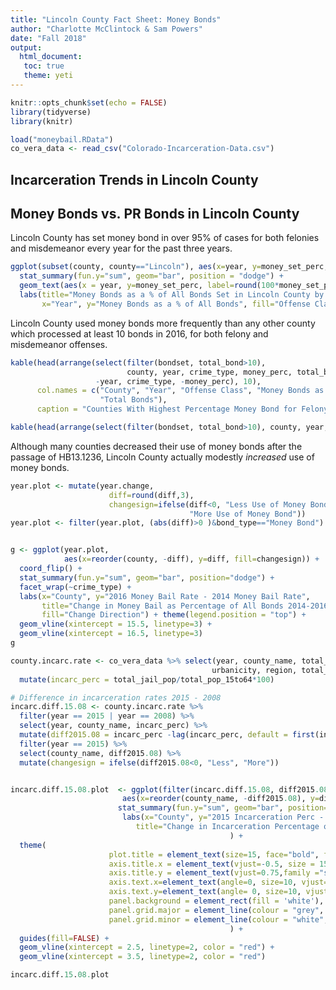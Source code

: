 ```yaml
---
title: "Lincoln County Fact Sheet: Money Bonds"
author: "Charlotte McClintock & Sam Powers"
date: "Fall 2018"
output: 
  html_document:
   toc: true
   theme: yeti
---
```


```r
knitr::opts_chunk$set(echo = FALSE)
library(tidyverse)
library(knitr)

load("moneybail.RData")
co_vera_data <- read_csv("Colorado-Incarceration-Data.csv")
```


## Incarceration Trends in Lincoln County

## Money Bonds vs. PR Bonds in Lincoln County


Lincoln County has set money bond in over 95% of cases for both felonies and misdemeanor every year for the past three years. 


```r
ggplot(subset(county, county=="Lincoln"), aes(x=year, y=money_set_perc, fill=off_type)) + 
  stat_summary(fun.y="sum", geom="bar", position = "dodge") + 
  geom_text(aes(x = year, y=money_set_perc, label=round(100*money_set_perc, 1)), position=position_dodge(width = 1), vjust = -0.5) + scale_y_continuous(labels = scales::percent) + annotate("text", x=2014, y=1.02, label=".", color="white") + 
  labs(title="Money Bonds as a % of All Bonds Set in Lincoln County by Year",
       x="Year", y="Money Bonds as a % of All Bonds", fill="Offense Class") + scale_fill_manual(values=c("#003f5c","#bc5090")) 
```

Lincoln County used money bonds more frequently than any other county which processed at least 10 bonds in 2016, for both felony and misdemeanor offenses. 

```r
kable(head(arrange(select(filter(bondset, total_bond>10), 
                          county, year, crime_type, money_perc, total_bond), 
                   -year, crime_type, -money_perc), 10), 
      col.names = c("County", "Year", "Offense Class", "Money Bonds as a % of All Bonds", 
                    "Total Bonds"),
      caption = "Counties With Highest Percentage Money Bond for Felony Offenses in 2016")
```

```r
kable(head(arrange(select(filter(bondset, total_bond>10), county, year, crime_type, money_perc, total_bond), -year, desc(crime_type), -money_perc), 10), col.names = c("County", "Year", "Offense Class", "Money Bonds as a % of All Bonds", "Total Bonds"), caption = "Counties With Highest Percentage Money Bond for Misdemeanor Offenses in 2016")
```

Although many counties decreased their use of money bonds after the passage of HB13.1236, Lincoln County actually modestly *increased* use of money bonds.

```r
year.plot <- mutate(year.change, 
                      diff=round(diff,3),
                      changesign=ifelse(diff<0, "Less Use of Money Bond", 
                                        "More Use of Money Bond"))
year.plot <- filter(year.plot, (abs(diff)>0 )&bond_type=="Money Bond")


g <- ggplot(year.plot,
            aes(x=reorder(county, -diff), y=diff, fill=changesign)) + 
  coord_flip() +
  stat_summary(fun.y="sum", geom="bar", position="dodge") + 
  facet_wrap(~crime_type) + 
  labs(x="County", y="2016 Money Bail Rate - 2014 Money Bail Rate",
       title="Change in Money Bail as Percentage of All Bonds 2014-2016, by Offense Class",
       fill="Change Direction") + theme(legend.position = "top") + 
  geom_vline(xintercept = 15.5, linetype=3) + 
  geom_vline(xintercept = 16.5, linetype=3) 
g
```









```r

county.incarc.rate <- co_vera_data %>% select(year, county_name, total_pop, total_pop_15to64, 
                                             urbanicity, region, total_jail_pop) %>%
  mutate(incarc_perc = total_jail_pop/total_pop_15to64*100)

# Difference in incarceration rates 2015 - 2008
incarc.diff.15.08 <- county.incarc.rate %>% 
  filter(year == 2015 | year == 2008) %>% 
  select(year, county_name, incarc_perc) %>%
  mutate(diff2015.08 = incarc_perc -lag(incarc_perc, default = first(incarc_perc))) %>%
  filter(year == 2015) %>%
  select(county_name, diff2015.08) %>%
  mutate(changesign = ifelse(diff2015.08<0, "Less", "More"))


incarc.diff.15.08.plot  <- ggplot(filter(incarc.diff.15.08, diff2015.08 < 1),
                         aes(x=reorder(county_name, -diff2015.08), y=diff2015.08, fill=changesign)) + 
                        stat_summary(fun.y="sum", geom="bar", position="dodge") + coord_flip() +
                         labs(x="County", y="2015 Incarceration Perc - 2008 Incarceration Perc",
                            title="Change in Incarceration Percentage of County Population (2015 - 2008)"
                                                 ) +   
  theme(
                      plot.title = element_text(size=15, face="bold", family = "serif", hjust =0.5 ),
                      axis.title.x = element_text(vjust=-0.5, size = 15, family ="serif"),
                      axis.title.y = element_text(vjust=0.75,family ="serif", size = 15),
                      axis.text.x=element_text(angle=0, size=10, vjust=0.5, family ="serif"),
                      axis.text.y=element_text(angle= 0, size=10, vjust=.05,family ="serif"),
                      panel.background = element_rect(fill = 'white'),
                      panel.grid.major = element_line(colour = "grey", size = .3, linetype = "dashed" ),
                      panel.grid.minor = element_line(colour = "white", size = .5)
                                                 ) + 
  guides(fill=FALSE) + 
  geom_vline(xintercept = 2.5, linetype=2, color = "red") + 
  geom_vline(xintercept = 3.5, linetype=2, color = "red") 

incarc.diff.15.08.plot

```




